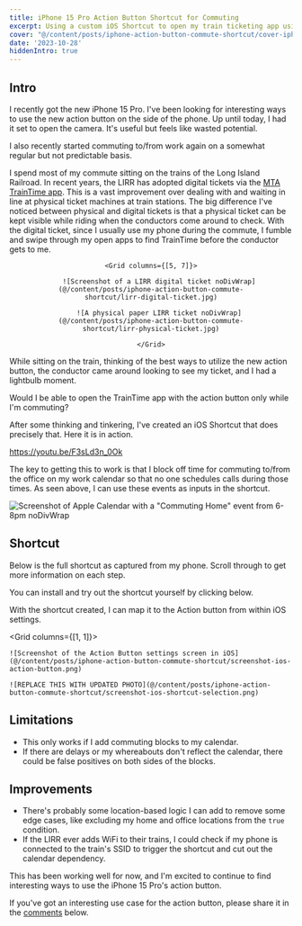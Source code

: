 ```yaml
---
title: iPhone 15 Pro Action Button Shortcut for Commuting
excerpt: Using a custom iOS Shortcut to open my train ticketing app using the iPhone 15 Pro action button only while commuting
cover: "@/content/posts/iphone-action-button-commute-shortcut/cover-iphone-action-button.jpg"
date: '2023-10-28'
hiddenIntro: true
---
```




## Intro

I recently got the new iPhone 15 Pro. I've been looking for interesting ways to use the new action button on the side of the phone. Up until today, I had it set to open the camera. It's useful but feels like wasted potential.

I also recently started commuting to/from work again on a somewhat regular but not predictable basis.

I spend most of my commute sitting on the trains of the Long Island Railroad. In recent years, the LIRR has adopted digital tickets via the [MTA TrainTime app](https://new.mta.info/traintime). This is a vast improvement over dealing with and waiting in line at physical ticket machines at train stations. The big difference I've noticed between physical and digital tickets is that a physical ticket can be kept visible while riding when the conductors come around to check. With the digital ticket, since I usually use my phone during the commute, I fumble and swipe through my open apps to find TrainTime before the conductor gets to me.

<Figure
    align="center"
    caption="A digital and a physical LIRR ticket">

    <Grid columns={[5, 7]}>

        ![Screenshot of a LIRR digital ticket noDivWrap](@/content/posts/iphone-action-button-commute-shortcut/lirr-digital-ticket.jpg)

        ![A physical paper LIRR ticket noDivWrap](@/content/posts/iphone-action-button-commute-shortcut/lirr-physical-ticket.jpg)

    </Grid>

</Figure>

While sitting on the train, thinking of the best ways to utilize the new action button, the conductor came around looking to see my ticket, and I had a lightbulb moment.

<Aside type="idea">
    Would I be able to open the TrainTime app with the action button only while I'm commuting?
</Aside>

After some thinking and tinkering, I've created an iOS Shortcut that does precisely that. Here it is in action.

<YouTubeEmbed id="F3sLd3n_0Ok">https://youtu.be/F3sLd3n_0Ok</YouTubeEmbed>

The key to getting this to work is that I block off time for commuting to/from the office on my work calendar so that no one schedules calls during those times. As seen above, I can use these events as inputs in the shortcut.

![Screenshot of Apple Calendar with a "Commuting Home" event from 6-8pm noDivWrap](@/content/posts/iphone-action-button-commute-shortcut/screenshot-calendar-commuting-event.jpg)

## Shortcut

Below is the full shortcut as captured from my phone. Scroll through to get more information on each step.

<InteractiveiPhone class="mb-4" />

You can install and try out the shortcut yourself by clicking below.

<SiriShortcut
    url="https://www.icloud.com/shortcuts/013d2209d99f4bc3987b2b92ada621e9"
    title="Open TrainTime App While Commuting"
    color="bg-sky-500"
    class="mx-auto"
/>

With the shortcut created, I can map it to the Action button from within iOS settings.

<Grid columns={[1, 1]}>

    ![Screenshot of the Action Button settings screen in iOS](@/content/posts/iphone-action-button-commute-shortcut/screenshot-ios-action-button.png)

    ![REPLACE THIS WITH UPDATED PHOTO](@/content/posts/iphone-action-button-commute-shortcut/screenshot-ios-shortcut-selection.png)

</Grid>

## Limitations
 * This only works if I add commuting blocks to my calendar.
 * If there are delays or my whereabouts don't reflect the calendar, there could be false positives on both sides of the blocks.

## Improvements
 * There's probably some location-based logic I can add to remove some edge cases, like excluding my home and office locations from the `true` condition.
 * If the LIRR ever adds WiFi to their trains, I could check if my phone is connected to the train's SSID to trigger the shortcut and cut out the calendar dependency.

This has been working well for now, and I'm excited to continue to find interesting ways to use the iPhone 15 Pro's action button.

If you've got an interesting use case for the action button, please share it in the [comments](#comments) below.




